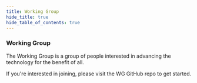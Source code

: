 ```yaml
---
title: Working Group
hide_title: true
hide_table_of_contents: true
---
```



### Working Group

The <Grafast /> Working Group is a group of people interested in advancing the <Grafast /> technology for the benefit of all.

If you're interested in joining, please <Link to="https://github.com/grafast/wg">visit the WG GitHub repo</Link> to get started.
